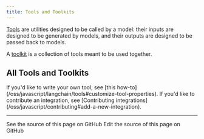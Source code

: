 ```yaml
---
title: Tools and Toolkits
---
```


[Tools](/oss/javascript/langchain/tools) are utilities designed to be called by a model: their inputs are designed to be generated by models, and their outputs are designed to be passed back to models.

A [toolkit](/oss/javascript/langchain/tools#toolkits) is a collection of tools meant to be used together.

## All Tools and Toolkits

<Columns cols={3}>
  <Card
    title="Azure Container Apps Dynamic Sessions"
    icon="link"
    href="/oss/javascript/integrations/tools/azure_dynamic_sessions"
    arrow="true"
    cta="View guide"
  />
  <Card
    title="Connery Action Tool"
    icon="link"
    href="/oss/javascript/integrations/tools/connery"
    arrow="true"
    cta="View guide"
  />
  <Card
    title="Dall-E Tool"
    icon="link"
    href="/oss/javascript/integrations/tools/dalle"
    arrow="true"
    cta="View guide"
  />
  <Card
    title="Decodo Tools"
    icon="link"
    href="/oss/javascript/integrations/tools/decodo"
    arrow="true"
    cta="View guide"
  />
  <Card
    title="Discord Tool"
    icon="link"
    href="/oss/javascript/integrations/tools/discord_tool"
    arrow="true"
    cta="View guide"
  />
  <Card
    title="DuckDuckGoSearch"
    icon="link"
    href="/oss/javascript/integrations/tools/duckduckgo_search"
    arrow="true"
    cta="View guide"
  />
  <Card
    title="ExaSearchResults"
    icon="link"
    href="/oss/javascript/integrations/tools/exa_search"
    arrow="true"
    cta="View guide"
  />
  <Card
    title="Gmail Tool"
    icon="link"
    href="/oss/javascript/integrations/tools/gmail"
    arrow="true"
    cta="View guide"
  />
  <Card
    title="GOAT"
    icon="link"
    href="/oss/javascript/integrations/tools/goat"
    arrow="true"
    cta="View guide"
  />
  <Card
    title="Google Calendar Tool"
    icon="link"
    href="/oss/javascript/integrations/tools/google_calendar"
    arrow="true"
    cta="View guide"
  />
  <Card
    title="Google Places Tool"
    icon="link"
    href="/oss/javascript/integrations/tools/google_places"
    arrow="true"
    cta="View guide"
  />
  <Card
    title="Google Routes Tool"
    icon="link"
    href="/oss/javascript/integrations/tools/google_routes"
    arrow="true"
    cta="View guide"
  />
  <Card
    title="Google Scholar"
    icon="link"
    href="/oss/javascript/integrations/tools/google_scholar"
    arrow="true"
    cta="View guide"
  />
  <Card
    title="Google Trends Tool"
    icon="link"
    href="/oss/javascript/integrations/tools/google_trends"
    arrow="true"
    cta="View guide"
  />
  <Card
    title="JigsawStack Tool"
    icon="link"
    href="/oss/javascript/integrations/tools/jigsawstack"
    arrow="true"
    cta="View guide"
  />
  <Card
    title="Agent with AWS Lambda"
    icon="link"
    href="/oss/javascript/integrations/tools/lambda_agent"
    arrow="true"
    cta="View guide"
  />
  <Card
    title="Python interpreter tool"
    icon="link"
    href="/oss/javascript/integrations/tools/pyinterpreter"
    arrow="true"
    cta="View guide"
  />
  <Card
    title="SearchApi tool"
    icon="link"
    href="/oss/javascript/integrations/tools/searchapi"
    arrow="true"
    cta="View guide"
  />
  <Card
    title="Searxng Search tool"
    icon="link"
    href="/oss/javascript/integrations/tools/searxng"
    arrow="true"
    cta="View guide"
  />
  <Card
    title="SerpAPI"
    icon="link"
    href="/oss/javascript/integrations/tools/serpapi"
    arrow="true"
    cta="View guide"
  />
  <Card
    title="StackExchange Tool"
    icon="link"
    href="/oss/javascript/integrations/tools/stackexchange"
    arrow="true"
    cta="View guide"
  />
  <Card
    title="Stagehand AI Web Automation Toolkit"
    icon="link"
    href="/oss/javascript/integrations/tools/stagehand"
    arrow="true"
    cta="View guide"
  />
  <Card
    title="Tavily Crawl"
    icon="link"
    href="/oss/javascript/integrations/tools/tavily_crawl"
    arrow="true"
    cta="View guide"
  />
  <Card
    title="Tavily Extract"
    icon="link"
    href="/oss/javascript/integrations/tools/tavily_extract"
    arrow="true"
    cta="View guide"
  />
  <Card
    title="Tavily Map"
    icon="link"
    href="/oss/javascript/integrations/tools/tavily_map"
    arrow="true"
    cta="View guide"
  />
  <Card
    title="Tavily Search"
    icon="link"
    href="/oss/javascript/integrations/tools/tavily_search"
    arrow="true"
    cta="View guide"
  />
  <Card
    title="Web Browser Tool"
    icon="link"
    href="/oss/javascript/integrations/tools/webbrowser"
    arrow="true"
    cta="View guide"
  />
  <Card
    title="Wikipedia tool"
    icon="link"
    href="/oss/javascript/integrations/tools/wikipedia"
    arrow="true"
    cta="View guide"
  />
  <Card
    title="WolframAlpha Tool"
    icon="link"
    href="/oss/javascript/integrations/tools/wolframalpha"
    arrow="true"
    cta="View guide"
  />
</Columns>

<Info>
    If you'd like to write your own tool, see [this how-to](/oss/javascript/langchain/tools#customize-tool-properties). If you'd like to contribute an integration, see [Contributing integrations](/oss/javascript/contributing#add-a-new-integration).
</Info>

---

<CardGroup cols={2}>
  <Card title="View Source" icon="eye" href="https://github.com/langchain-ai/docs/blob/main/src/oss/javascript/integrations/tools/index.mdx">
    See the source of this page on GitHub
  </Card>
  <Card title="Edit Source" icon="pen-to-square" href="https://github.com/langchain-ai/docs/edit/main/src/oss/javascript/integrations/tools/index.mdx">
    Edit the source of this page on GitHub
  </Card>
</CardGroup>
